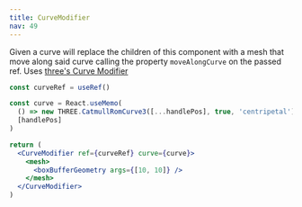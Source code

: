 ```yaml
---
title: CurveModifier
nav: 49
---
```


Given a curve will replace the children of this component with a mesh that move along said curve calling the property `moveAlongCurve` on the passed ref. Uses [three's Curve Modifier](https://threejs.org/examples/?q=curve#webgl_modifier_curve)

```jsx
const curveRef = useRef()

const curve = React.useMemo(
  () => new THREE.CatmullRomCurve3([...handlePos], true, 'centripetal'),
  [handlePos]
)

return (
  <CurveModifier ref={curveRef} curve={curve}>
    <mesh>
      <boxBufferGeometry args={[10, 10]} />
    </mesh>
  </CurveModifier>
)
```

<StoryBook lib="drei" id="modifiers-curvemodifier" />

